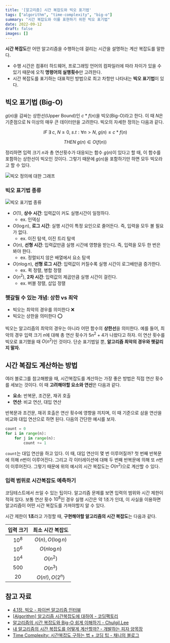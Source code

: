 ```yaml
---
title: '[알고리즘] 시간 복잡도와 빅오 표기법'
tags: ["algorithm", "time-complexity", "big-o"]
summary: "시간 복잡도와 이를 표현하기 위한 빅오 표기법"
date: 2022-09-12
draft: false
images: []
---
```


**시간 복잡도**란 어떤 알고리즘을 수행하는데 걸리는 시간을 설명하는 계산 복잡도를 말한다.

- 수행 시간은 컴퓨터 하드웨어, 프로그래밍 언어의 컴파일러에 따라 차이가 있을 수 있기 때문에 오직 **명령어의 실행횟수**만 고려한다.
- 시간 복잡도를 표기하는 대표적인 방법으로 최고 차항만 나타내는 **빅오 표기법**이 있다.

## 빅오 표기법 (Big-O)

$g(n)$을 감싸는 상한선(Upper Bound)인 $c * f(n)$을 빅오(Big-O)라고 한다. 이 때 $N$은 기준점으로 N 이상의 매우 큰 데이터만을 고려한다. 빅오의 자세한 정의는 다음과 같다.

$$
IF \; \exists \; c, \; N \geq 0, \; s.t: \forall n > N, \; g(n) \leq c*f(n)
$$

$$
THEN \; g(n) \in O(f(n))
$$

정리하면 입력 크기 $n$과 총 연산횟수가 대응되는 함수 $g(n)$이 있다고 할 때, 이 함수를 포함하는 상한선이 빅오인 것이다. 그렇기 때문에 $g(n)$을 포함하기만 하면 모두 빅오라고 할 수 있다.

![빅오 정의에 대한 그래프](/static/images/dev/algorithm/time-complexity/big-o-formula.png)

### 빅오 표기법 종류

![빅오 표기법 종류](/static/images/dev/algorithm/time-complexity/big-o-complexity-chart.png)

- $O(1)$, **상수 시간**: 입력값이 커도 실행시간이 일정하다.
  - ex. 인덱싱
- $O(\log n)$, **로그 시간**: 실행 시간이 특정 요인으로 줄어든다. 즉, 입력을 모두 볼 필요가 없다.
  - ex. 이진 탐색, 이진 트리 탐색
- $O(n)$, **선형 시간**: 입력값만큼 실행 시간에 영향을 받는다. 즉, 입력을 모두 한 번은 봐야 한다.
  - ex. 정렬되지 않은 배열에서 요소 탐색
- $O(n \log n)$, **선형 로그 시간**: 입력값이 커질수록 실행 시간이 로그배만큼 증가한다.
  - ex. 퀵 정렬, 병합 정렬
- $O(n^2)$, **2차 시간**: 입력값의 제곱만큼 실행 시간이 걸린다.
  - ex. 버블 정렬, 삽입 정렬

### 헷갈릴 수 있는 개념: 상한 vs 최악

- 빅오는 최악의 경우를 의미한다 ❌
- 빅오는 상한을 의미한다 ⭕

빅오는 알고리즘의 최악의 경우는 아니라 어떤 함수의 **상한선**을 의미한다. 예를 들어, 최악의 경우 입력 크기 $n$에 대해 총 연산 횟수가 $5n^2+4$가 나왔다고 하자. 이 연산 횟수를 빅오로 표기했을 때 $O(n^2)$인 것이다. 단순 표기법일 뿐, **알고리즘 최악의 경우와 헷갈리지 말자.**

## 시간 복잡도 계산하는 방법

여러 블로그를 참고해봤을 때, 시간복잡도를 계산하는 가장 좋은 방법은 직접 연산 횟수를 세보는 것이다. 이 때 **고려해야할 요소와 연산**은 다음과 같다.

- **요소**: 반복문, 조건문, 재귀 호출
- **연산**: 비교 연산, 대입 연산

반복문과 조건문, 재귀 호출은 연산 횟수에 영향을 끼치며, 이 때 기준으로 삼을 연산을 비교와 대입 연산으로 하면 된다. 다음의 간단한 예시를 보자.

```python
count = 0
for i in range(n):
    for j in range(n):
        count += 1
```

`count`는 대입 연산을 하고 있다. 이 때, 대입 연산이 몇 번 이루어질까? 첫 번째 반복문에 의해 $n$번이 이루어진다. 그리고 각 이터레이션에 대해 두 번째 반복문에 의해 또 $n$번이 이루어진다. 그렇기 때문에 위의 예시의 시간 복잡도는 $O(n^2)$으로 계산할 수 있다.

### 입력 범위로 시간복잡도 예측하기

코딩테스트에서 쓰일 수 있는 팁이다. 알고리즘 문제를 보면 입력의 범위와 시간 제한이 적혀 있다. 보통 연산 횟수 $10^8$인 경우 실행 시간은 약 1초가 인데, 이 사실을 이용하면 알고리즘이 어떤 시간 복잡도를 가져야할지 알 수 있다.

시간 제한이 **1초**라고 가정할 때, **구현해야할 알고리즘의 시간 복잡도**는 다음과 같다.

| **입력 크기** | **최소 시간 복잡도** |
| :-----------: | :------------------: |
|    $10^8$     |  $O(n), O(\log n)$   |
|    $10^6$     |    $O(n \log n)$     |
|    $10^4$     |       $O(n^2)$       |
|     $500$     |       $O(n^3)$       |
|     $20$      |   $O(n!), O(2^n)$    |

## 참고 자료

- [4.1장. 빅오 - 파이썬 알고리즘 인터뷰](https://product.kyobobook.co.kr/detail/S000001932748)
- [[Algorithm] 알고리즘 시간복잡도에 대하여 - 코딩팩토리](https://coding-factory.tistory.com/608)
- [알고리즘의 시간 복잡도와 Big-O 쉽게 이해하기 - Chulgil.Lee](https://blog.chulgil.me/algorithm/)
- [내 알고리즘의 시간 복잡도를 어떻게 계산할까? - 개발하는 피자 양목장](https://pizzasheepsdev.tistory.com/3)
- [Time Complexity: 시간복잡도 구하는 법 + 코딩 팁 - 채니의 블로그](https://mimimimamimimo.tistory.com/2)

